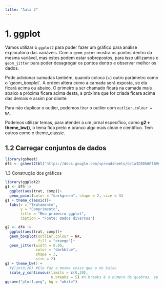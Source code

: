 ```yaml
---
title: "Aula 3"
---
```


# 1. ggplot

Vamos utilizar o `ggplot2` para poder fazer um gráfico para análise exploratória das variáveis. Com o `geom_point` mostra os pontos dentro da mesma variável, mas estes podem estar sobrepostos, para isso utilizamos o `geom_jitter` para poder desagregar os pontos dentro e observar melhor os dados.

Pode adicionar camadas também, quando coloca (+) outro parâmetro como o ´geom_boxplot`. A ordem altera como a camada será exposta, se ela ficará acima ou abaixo. O primeiro a ser chamado ficará na camada mais abaixo a próxima ficara acima desta, a próxima que for criada ficara acima das demais e assim por diante.

Para não duplicar o outlier, podemos tirar o outlier com `outlier.colour = NA`.

Podemos utilizar temas, para atender a um jornal específico, como **g2 + theme_bw()**, o tema fica preto e branco algo mais clean e científico. Tem outros como o theme_classic.

## 1.2 Carregar conjuntos de dados
```r
library(gsheet) 
df4 <- gsheet2tbl("https://docs.google.com/spreadsheets/d/1aID5Dh6PlBVCKzU1j7k-WA6zuWQWE2NhtWEgdJtt5iA/edit?usp=sharing") 
```

1.3 Construção dos gráficos
```r
library(ggplot2)
g1 <- df4 |>
  ggplot(aes(trat, comp))+
  geom_point(color = "darkgreen", shape = 2, size = 3)
g1 + theme_classic()+
  labs(x = "Tratamento",
       y = "Comprimento",
       title = "Meu primeiro ggplot",
       caption = "Fonte: Dados diversos")

g2 <- df4 |>
  ggplot(aes(trat, comp))+
  geom_boxplot(outlier.colour = NA,
               fill = "orange")+
  geom_jitter(width = 0.05,
              color = "darkblue",
              shape = 3,
              size = 2)
g2 + theme_bw() +
  #ylim(0,20) #Ele faz a mesma coisa que o de baixo
  scale_y_continuous(limits = c(0,20),
                     n.breaks = 5) #n.breaks é o número de quebras, se colocar breaks apenas, fica só a linha correspondente aquele número.
ggsave("plot1.png", bg = "white")
```


